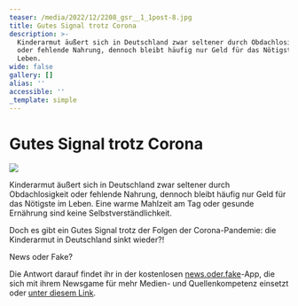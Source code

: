 ```yaml
---
teaser: /media/2022/12/2208_gsr__1_1post-8.jpg
title: Gutes Signal trotz Corona
description: >-
  Kinderarmut äußert sich in Deutschland zwar seltener durch Obdachlosigkeit
  oder fehlende Nahrung, dennoch bleibt häufig nur Geld für das Nötigste im
  Leben.
wide: false
gallery: []
alias: ''
accessible: ''
_template: simple
---
```


# Gutes Signal trotz Corona

![](/media/2022/12/2208_gsr__1_1post-8.jpg)

Kinderarmut äußert sich in Deutschland zwar seltener durch Obdachlosigkeit oder fehlende Nahrung, dennoch bleibt häufig nur Geld für das Nötigste im Leben. Eine warme Mahlzeit am Tag oder gesunde Ernährung sind keine Selbstverständlichkeit.

Doch es gibt ein Gutes Signal trotz der Folgen der Corona-Pandemie: die Kinderarmut in Deutschland sinkt wieder?!

News oder Fake?

Die Antwort darauf findet ihr in der kostenlosen [news.oder.fake](https://www.facebook.com/newsoderfake?__cft__%5B0%5D=AZXNmrJZYJ1JTFJshHyxJWsK-rryjK6-3tTj-FVMMGNDDrbmOKWgdKXtNK6nwqdt4WEPXsr9dzJsO34FNs18jp7BgboiBH5dMvlClCjIH7Fs_jq0k4S_3MZAvgTfhQ1UiRpwM-kTLGBNQhD6_YV2_Kmupu9golPK0iE46J00nIge-Z3HdCVGH8AuzKuIvWQqLEVAa2dp0ioM9-WUoDud1O8T&__tn__=-%5DK-R)-App, die sich mit ihrem Newsgame für mehr Medien- und Quellenkompetenz einsetzt oder [unter diesem Link](https://headline.newsoderfake.de/kinderarmut-in-deutschland-9UTGNs?fbclid=IwAR1hpPYX1VeHpTc1GAQcnHUiGSq3ahYTICuW9qSkHsVHz-oGvVmmxjrKfBg).
